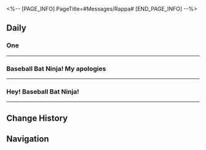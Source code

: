 <%-- [PAGE_INFO]
PageTitle=#Messages/Rappa#
[END_PAGE_INFO] --%>
{{Messages Infobox
|id        = 1317
|image     = Character Rappa Icon.png
|type      = Character
|sender    = Rappa
|signature = Heart unmoved, evil pursued
|faction   = Galaxy Ranger
}}

==Daily==
===One===
{{Messages|text=
:'''Rappa:''' One
:'''Rappa:''' Two!
:'''Rappa:''' Four!!
:'''Rappa:''' Six!!!
:'''Rappa:''' {{tx|Missing sticker}}{{subst:void|<!--SpriteOutput/Emoji/118007.png-->}}
:'''Rappa:''' Baseball Bat Ninja! I actually see six live escaped fiendlings!
:{Choice} You're still in Penacony?
::'''(Trailblazer):''' You're still in Penacony?
::'''(Trailblazer):''' Hang on, why are there still monkeys!
:{Choice} They're still here, bana!?
::'''(Trailblazer):''' Why have they not been exterminated, bana!?
:'''Rappa:''' Has this place also been infiltrated by the poisonous dreamscape? Let me go and take a closer look!
:'''Rappa:''' There are even ignorant people lingering by its side, taking photos together. This makes it hard for me to launch a direct attack.
:'''Rappa:''' {{tx|Missing sticker}}{{subst:void|<!--SpriteOutput/Emoji/118001.png-->}}
:'''Rappa:''' By the Great Lan above...
:'''Rappa:''' I can't believe I met the Most Awesome Ninja in the World
:'''Rappa:''' No no, it's a bunch of the Most Awesome Ninja in the World!
:{Choice} What happened?
::'''(Trailblazer):''' What happened?
:{Choice} You aren't the best ninja?
::'''(Trailblazer):''' What? "Baseball Bat Ninja, turns out you're not number one in the world"?
:'''Rappa:''' You may not be privy to this, but according to the ''Ninja Mind Dojo'' scrolls' records, the Most Awesome Ninja in the World once slew an ancient mechanical leviathan the size of a star
:'''Rappa:''' A pity the First Ninja has passed. I will always remember that ninja's heroism...
:'''Rappa:''' But I really couldn't fathom how the best in the world would be cut down in the middle by some random Evil Ninja
:'''Rappa:''' Today, I have finally understood
:'''Rappa:''' The Most Awesome Ninja in the World faked their own death, and ended up at this place called...
:'''Rappa:''' F•E•S's spatial memory zone!
:{Choice} So you are at the comic fest!
:'''(Trailblazer):''' F•E•S? So you are at the comic fest?
:'''(Trailblazer):''' Then don't trouble the little monkey any longer
:'''(Trailblazer):''' They're real people! Real people!
:'''Rappa:''' I know that the Most Awesome Ninja in the World is prolific at the Ninja Bunshin Specter arts
:'''Rappa:''' But almost everyone here knows the Ninja Bunshin Specter arts!
:'''Rappa:''' It's no wonder I can feel the overflow of energy brimming from this place
:'''Rappa:''' By the Great Lan above!
:'''Rappa:''' Even Headpat Villager Elder is here!
:'''Rappa:''' I've always wanted to learn ninjutsu from him!
:'''Rappa:''' There's even Talk No Jutsu Ninja here!
:'''Rappa:''' And Cloak Curse Ninjutsu!
:'''Rappa:''' With so many renowned Ninja Heroes present, the six monkeys must be in a fluster
:'''Rappa:''' Worry not, Baseball Bat Ninja, I shall seek guidance from the various elders first!
}}
----

===Baseball Bat Ninja! My apologies===
{{Messages|text=
:'''Rappa:''' Baseball Bat Ninja! My apologies
:'''Rappa:''' I have roamed the stars, and seen many wonders
:'''Rappa:''' Thus I would like to seek guidance
:'''Rappa:''' How would one chant the ninja mantra that can destroy all worlds?
:{Choice} Rival to Nanook!
::'''(Trailblazer):''' "Destroy" all worlds, rival to Nanook!
::'''(Trailblazer):''' Then your ninja mantra would be unstoppable
::'''Rappa:''' It appears to violate my justice way of the ninja
:{Choice} Practice till twilight...
::'''(Trailblazer):''' Daily training till twilight for three days and nights. That'll do it
::'''Rappa:''' I see. Can I only learn this art after chanting for three days and nights...
:'''Rappa:''' To be honest, I only just participated in a hundred-man ninja mantra study
:'''Rappa:''' All ninja at the ready, forming a square
:'''Rappa:''' Raucous decibels re-ignite, ashes of death in the air
:'''Rappa:''' Humble in victory, gracious in defeat
:'''Rappa:''' The Tutor Ninja does not listen to self-praise on repeat
:{Choice} The universe's new... mantra!
::'''(Trailblazer):''' So this is the universe's new mantra
::'''(Trailblazer):''' Passing the trial will be a breeze! Your skills are totally gonna amaze!
:{Choice} That rhymed too
::'''(Trailblazer):''' With your rhyming skills so fine, the judges will be hooked in no time
:{Choice} You're no lowlife
::'''(Trailblazer):''' You're no lowlife, keep your sharp knife, doesn't prey on the meek in times of big strife!
:'''(Trailblazer):''' I also rhymed
:'''Rappa:''' I may not doubt my own perfected skill, but I know there are greater obstacles still
:'''Rappa:''' The necklace was indeed given to my hands, but Tutor Ninja kept it again, following other plans
:'''Rappa:''' Could I have had the chance to the final's advance?
:'''Rappa:''' Alas, the ninja mantra riddle leaves before me a darkness dance
:{Choice} A ninja tongue-tied?
::'''(Trailblazer):''' The Dazzling Ninja is finally tongue-tied!
:{Choice} Opponent! Purposedly trite!
::'''(Trailblazer):''' I suspect the opponent is purposedly trite!
:{Choice} Stop! No more rhymes!
::'''(Trailblazer):''' Stop! One more rhyme and I'm gonna pass out
:'''Rappa:''' No matter, never one to shirk from hurdles abound
:'''Rappa:''' A ninja, burning bright till one's run aground
:'''Rappa:''' One last rhyme!
:'''Rappa:''' {{tx|Missing sticker}}{{subst:void|<!--SpriteOutput/Emoji/118003.png-->}}
}}
----

===Hey! Baseball Bat Ninja!===
{{Messages|text=
:'''Rappa:''' Hey! Baseball Bat Ninja!
:'''Rappa:''' You may have plenty of ningu that can thwart all manner of evil
:'''Rappa:''' But do you suffer from a lack of a method that allows the swift swapping of weapons?
:'''Rappa:''' I have a newly crafted ningu that I sincerely invite all ninja to try
:{Choice} Woah, you're a tinkerer?
::'''(Trailblazer):''' I never took you for a tinkerer!
::'''Rappa:''' Worry not, my ningu are personally crafted, and present no risk in use.
:{Choice} Baseball Bat Ninja incoming!
::'''(Trailblazer):''' Baseball Bat Ninja incoming!
:'''Rappa:''' When traveling the worlds, a ninja must use one's eyes to observe the surroundings &mdash; body, tool, word, and will must all exist as one
:'''Rappa:''' Ningu should also be forged by ninja arts, channeled with ninja spirit, and wielded with ninjutsu
:'''Rappa:''' Your Rulebreaker Anthem left a deep impression
:'''Rappa:''' The inspirational spark came to me in the deep night
:{Choice} Rulebreaker Anthem?
::'''(Trailblazer):''' The Rulebreaker Anthem? You mean, "Rules are meant to be broken"?
::'''(Trailblazer):''' Why am I getting this sinking feeling
:{Choice} Why am I getting this sinking feeling
::'''(Trailblazer):''' "Rules are meant to be broken?"
::'''(Trailblazer):''' This is an ominous sign
:'''Rappa:''' The Baseball Bat Spray Gun
:'''Rappa:''' Multi-Purpose Ningu!
:'''Rappa:''' A trigger is hidden in the bat, just flip open the formal hat-shaped scope cap
:'''Rappa:''' Ninja Ceremonial Mirror!
:'''Rappa:''' Peer into the mirror to see brilliant ribbons and hologram clock immersed in the battle's rhythms
:'''Rappa:''' Ninja Fantasia!
:'''Rappa:''' The tip of the bat is carved into a flame-shaped hollow, the colorful liquid within splashed into a rainbow to follow
:'''Rappa:''' Ninja Flaming Splendor!
:'''Rappa:''' A single swing of this fire lance of a bat, and blazing ninja talismans will ignite just like that!
:{Choice} Let the show begin!
::'''(Trailblazer):''' Now that we've got the vibe all hyped up, ensemble cast, begin!
:{Choice} NOW I can fight eight!
::'''(Trailblazer):''' I can fight eight guys with this!
:'''Rappa:''' Combining your anthem, I have also specially made a voice-activated trigger
:'''Rappa:''' Aim it at an enemy ninja, yell out the special anthem, and call upon the spray!
:'''Rappa:''' Rebounder Ninjutsu: Starry Trailblaze, Firewind Orchestra: Cosmic Hunter
:'''Rappa:''' Baseball Bat Ninja, you can try shouting to see if you can flaunt greater ninja grandeur
:'''Rappa:''' {{tx|Missing sticker}}{{subst:void|<!--SpriteOutput/Emoji/118002.png-->}}
}}
----

==Change History==
{{Change History|2.6}}

==Navigation==
{{Messages Navbox}}